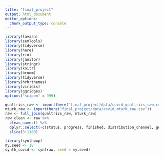 ```yaml
---
title: "final_project"
output: html_document
editor_options: 
  chunk_output_type: console
---
```


```r
library(lavaan)
library(semTools)
library(tidyverse)
library(here)
library(rio)
library(janitor)
library(stringr)
library(knitr)
library(broom)
library(tidyverse)
library(hrbrthemes)
library(viridis)
library(ggridges)
options("scipen" = 999)
```

```r
qualtrics_raw <- import(here("final_project/data/covid_qualtrics_raw.csv"))
mturk_raw <- import(here("final_project/data/covid_mturk_raw.csv"))
raw <- full_join(qualtrics_raw, mturk_raw)
raw_clean <- raw %>% 
  clean_names() %>% 
  dplyr::select(-c(status, progress, finished, distribution_channel, gdpr_notice, gdpr_consent, consent, start_date, end_date, duration_in_seconds, recorded_date, response_id, age_2, politic, survey_xp, gid, rid, q_total_duration, m_turk_code, sname, risn, opp, toluna_enc, gc, term, ls, vps, ip_block)) %>% 
  slice(3:1180)
```

```r
library(synthpop)
my.seed <- 18
synth_covid <- syn(raw, seed = my.seed)
```




